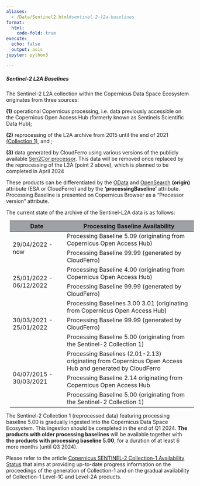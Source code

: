 ```yaml
---
aliases: 
  - /Data/Sentinel2.html#sentinel-2-l2a-baselines
format:
  html:
    code-fold: true
execute:
  echo: false
  output: asis
jupyter: python3

---
```


##### Sentinel-2 L2A Baselines

The Sentinel-2 L2A collection within the Copernicus Data Space Ecosystem originates from three sources: 

**(1)** operational Copernicus processing, i.e. data previously accessible on the Copernicus Open Access Hub (formerly known as Sentinels Scientific Data Hub);
 
**(2)** reprocessing of the L2A archive from 2015 until the end of 2021 [(Collection 1)](https://sentinel.esa.int/web/sentinel/sentinel-data-access/sentinel-products/sentinel-2-data-products/collection-1-level-2a){target="_blank"}, and ;

**(3)** data generated by CloudFerro using various versions of the publicly available [Sen2Cor processor](https://step.esa.int/main/snap-supported-plugins/sen2cor/){target="_blank"}. This data will be removed once replaced by the reprocessing of the L2A (point 2 above), which is planned to be completed in April 2024

These products can be differentiated by the [OData](https://documentation.dataspace.copernicus.eu/APIs/OData.html#query-by-attributes){target="_blank"} and [OpenSearch](https://catalogue.dataspace.copernicus.eu/resto/api/collections/Sentinel2/describe.xml){target="_blank"} **(origin)** attribute (ESA or CloudFerro) and by the **'processingBaseline'** attribute. Processing Baseline is presented on Copernicus Browser as a "Processor version" attribute.

The current state of the archive of the Sentinel-L2A data is as follows:

<table class="table-roadmap" style="margin: 10px;">
  <thead>
    <tr>
      <th style="background-color: #9ea1a5">Date</th>
      <th style="background-color: #9ea1a5">Processing Baseline Availability</th>
    </tr>
  </thead>
  <tbody>
    <tr>
      <td rowspan="2">29/04/2022 - now</td>
      <td>Processing Baseline 5.09 (originating from Copernicus Open Access Hub)</td>
    </tr>
    <tr>
      <td>Processing Baseline 99.99 (generated by CloudFerro)</td>
    </tr>
    <tr>
      <td rowspan="2">25/01/2022 - 06/12/2022</td>
      <td>Processing Baseline 4.00 (originating from Copernicus Open Access Hub)</td>
    </tr>
    <tr>
      <td>Processing Baseline 99.99 (generated by CloudFerro)</td>
    </tr>
    <tr>
      <td rowspan="3">30/03/2021 - 25/01/2022</td>
      <td>Processing Baselines 3.00 3.01 (originating from Copernicus Open Access Hub)</td>
    </tr>
    <tr>
      <td>Processing Baseline 99.99 (generated by CloudFerro)</td>
    </tr>
    <tr>
      <td>Processing Baseline 5.00 (originating from the Sentinel-2 Collection 1)</td>
    </tr>
    <tr>
      <td rowspan="3">04/07/2015 - 30/03/2021</td>
      <td>Processing Baselines (2.01-2.13) originating from Copernicus Open Access Hub and generated by CloudFerro</td>
    </tr>
    <tr>
      <td>Processing Baseline 2.14 originating from Copernicus Open Access Hub</td>
    </tr>
    <tr>
      <td>Processing Baseline 5.00 (originating from the Sentinel-2 Collection 1)</td>
    </tr>
  </tbody>
</table>



The Sentinel-2 Collection 1 (reprocessed data) featuring processing baseline 5.00 is gradually ingested into the Copernicus Data Space Ecosystem. This ingestion should be completed in the end of Q1 2024. **The products with older processing baselines** will be available together with **the products with processing baseline 5.00**, for a duration of at least 6 more months (until Q3 2024). 

Please refer to the article [Copernicus SENTINEL-2 Collection-1 Availability Status](https://sentinels.copernicus.eu/web/sentinel/technical-guides/sentinel-2-msi/copernicus-sentinel-2-collection-1-availability-status) that aims at providing up-to-date progress information on the proceedings of the generation of Collection-1 and on the gradual availability of Collection-1 Level-1C and Level-2A products.
